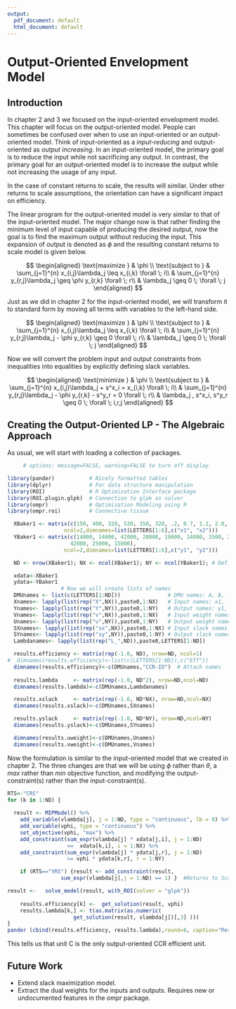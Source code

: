 ```yaml
---
output:
  pdf_document: default
  html_document: default
---
```

# Output-Oriented Envelopment Model

Introduction
-----------------------------
In chapter 2 and 3 we focused on the input-oriented envelopment model.  This chapter will focus on the output-oriented model.  People can sometimes be confused over when to use an input-oriented or an output-oriented model.  Think of input-oriented as a _input-reducing_ and output-oriented as _output increasing_.  In an input-oriented model, the primary goal is to reduce the input while not sacrificing any output.   In contrast, the primary goal for an output-oriented model is to increase the output while not increasing the usage of any input.  

In the case of constant returns to scale, the results will similar.  Under other returns to scale assumptions, the orientation can have a significant impact on efficiency.  

The linear program for the output-oriented model is very similar to that of the input-oriented model.  The major change now is that rather finding the minimum level of input capable of producing the desired output, now the goal is to find the maximum output without reducing the input.  This expansion of output is denoted as $\phi$ and the resulting constant returns to scale model is given below.

$$
 \begin{aligned}
    \text{maximize  }   & \phi \\
    \text{subject to } & \sum_{j=1}^{n} x_{i,j}\lambda_j \leq  x_{i,k} \forall \; i\\
                       & \sum_{j=1}^{n} y_{r,j}\lambda_j \geq  \phi y_{r,k} \forall \; r\\
                       & \lambda_j \geq 0  \; \forall \; j
  \end{aligned}
$$

Just as we did in chapter 2 for the input-oriented model, we will transform it to standard form by moving all terms with variables to the left-hand side.

$$
 \begin{aligned}
    \text{maximize  }   & \phi \\
    \text{subject to } & \sum_{j=1}^{n} x_{i,j}\lambda_j \leq x_{i,k}  \forall \; i\\
                       & \sum_{j=1}^{n} y_{r,j}\lambda_j - \phi y_{r,k} \geq 0 \forall \; r\\
                       & \lambda_j \geq 0  \; \forall \; j
  \end{aligned}
$$

Now we will convert the problem input and output constraints from inequalities into equalities by explicitly defining slack variables.

$$
 \begin{aligned}
    \text{minimize  }   & \phi \\
    \text{subject to } & \sum_{j=1}^{n} x_{i,j}\lambda_j  + s^x_i =  x_{i,k} \forall \; i\\
                       & \sum_{j=1}^{n} y_{r,j}\lambda_j - \phi y_{r,k} - s^y_r = 0 \forall \; r\\
                       & \lambda_j , s^x_i, s^y_r \geq 0  \; \forall \; i,r,j
  \end{aligned}
$$

## Creating the Output-Oriented LP - The Algebraic Approach

As usual, we will start with loading a collection of packages.

```r
     # options: message=FALSE, warning=FALSE to turn off display

library(pander)           # Nicely formatted tables
library(dplyr)            # For data structure manipulation
library(ROI)              # R Optimization Interface package
library(ROI.plugin.glpk)  # Connection to glpk as solver
library(ompr)             # Optimization Modeling using R
library(ompr.roi)         # Connective tissue

```


```r

  XBaker1 <- matrix(c(150, 400, 320, 520, 350, 320, .2, 0.7, 1.2, 2.0, 1.2, 0.7),
                  ncol=2,dimnames=list(LETTERS[1:6],c("x1", "x2")))  
  YBaker1 <- matrix(c(14000, 14000, 42000, 28000, 19000, 14000, 3500, 21000, 10500, 
                    42000, 25000, 15000),
                  ncol=2,dimnames=list(LETTERS[1:6],c("y1", "y2")))

  ND <- nrow(XBaker1); NX <- ncol(XBaker1); NY <- ncol(YBaker1); # Define data size

  xdata<-XBaker1
  ydata<-YBaker1
                 # Now we will create lists of names
  DMUnames <- list(c(LETTERS[1:ND]))               # DMU names: A, B, ...
  Xnames<- lapply(list(rep("X",NX)),paste0,1:NX)   # Input names: x1, ...
  Ynames<- lapply(list(rep("Y",NY)),paste0,1:NY)   # Output names: y1, ...
  Vnames<- lapply(list(rep("v",NX)),paste0,1:NX)   # Input weight names: v1, ...
  Unames<- lapply(list(rep("u",NY)),paste0,1:NY)   # Output weight names: u1, ...
  SXnames<- lapply(list(rep("sx",NX)),paste0,1:NX) # Input slack names: sx1, ...
  SYnames<- lapply(list(rep("sy",NY)),paste0,1:NY) # Output slack names: sy1, ...
  Lambdanames<- lapply(list(rep("L_",ND)),paste0,LETTERS[1:ND])

  results.efficiency <- matrix(rep(-1.0, ND), nrow=ND, ncol=1)
#  dimnames(results.efficiency)<-list(c(LETTERS[1:ND]),c("Eff"))
  dimnames(results.efficiency)<-c(DMUnames,"CCR-IO")  # Attach names
  
  results.lambda     <- matrix(rep(-1.0, ND^2), nrow=ND,ncol=ND)
  dimnames(results.lambda)<-c(DMUnames,Lambdanames)

  results.xslack     <- matrix(rep(-1.0, ND*NX), nrow=ND,ncol=NX) 
  dimnames(results.xslack)<-c(DMUnames,SXnames)

  results.yslack     <- matrix(rep(-1.0, ND*NY), nrow=ND,ncol=NY) 
  dimnames(results.yslack)<-c(DMUnames,SYnames)

  dimnames(results.uweight)<-c(DMUnames,Unames)
  dimnames(results.vweight)<-c(DMUnames,Vnames)

```

Now the formulation is similar to the input-oriented model that we created in chapter 2.  The three changes are that we will be using $\phi$ rather than $\theta$, a _max_ rather than _min_ objective function, and modifying the output-constraint(s) rather than the input-constraint(s).

```r

RTS<-"CRS"
for (k in 1:ND) {
  
  result <- MIPModel() %>%
    add_variable(vlambda[j], j = 1:ND, type = "continuous", lb = 0) %>%
    add_variable(vphi, type = "continuous") %>%
    set_objective(vphi, "max") %>%
    add_constraint(sum_expr(vlambda[j] * xdata[j,i], j = 1:ND) 
                   <=  xdata[k,i], i = 1:NX) %>%
    add_constraint(sum_expr(vlambda[j] * ydata[j,r], j = 1:ND) 
                   >= vphi * ydata[k,r], r = 1:NY) 

    if (RTS=="VRS") {result <- add_constraint(result, 
                 sum_expr(vlambda[j],j = 1:ND) == 1) }  #Returns to Scale

result <-   solve_model(result, with_ROI(solver = "glpk")) 
    
    results.efficiency[k] <-  get_solution(result, vphi)       
    results.lambda[k,] <- t(as.matrix(as.numeric(
                     get_solution(result, vlambda[j])[,3] )))
}
pander (cbind(results.efficiency, results.lambda),round=6, caption="Results from Baker's Example")

```

This tells us that unit C is the only output-oriented CCR efficient unit.  

## Future Work

* Extend slack maximization model.
* Extract the dual weights for the inputs and outputs.  Requires new or undocumented features in the _ompr_ package.

